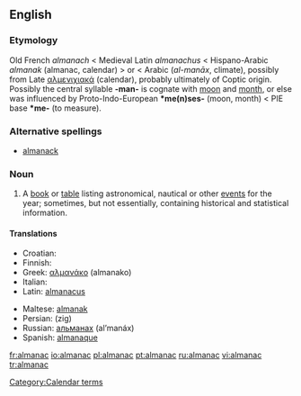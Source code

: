 ==English==
{{wikipedia}}

===Etymology===
Old French ''almanach'' < Medieval Latin ''almanachus'' < Hispano-Arabic ''almanak'' (almanac, calendar) > or < Arabic {{ARchar|[[مناخ|المناخ]]}} (''al-manāx'', climate), possibly from Late {{Gr.}} [[αλμενιχιακά]] (calendar), probably ultimately of Coptic origin. Possibly the central syllable '''-man-''' is cognate with [[moon]] and [[month]], or else was influenced by Proto-Indo-European '''*me(n)ses-''' (moon, month) < PIE base '''*me-''' (to measure).

===Alternative spellings===
*[[almanack]]

===Noun===
{{en-noun}}

# A [[book]] or [[table]] listing astronomical, nautical or other [[event]]s for the year; sometimes, but not essentially, containing historical and statistical information.

====Translations====
{{top}}
* Croatian: {{t-|hr|almanah|m}}
* Finnish: {{t-|fi|almanakka}}
* Greek: [[αλμανάκο]] (almanako) {{n}}
* Italian: {{t|it|almanacco|m}}
* Latin: [[almanacus]] {{m}}
{{mid}}
* Maltese: [[almanak]] {{m}}
* Persian: {{FAchar|[[زیگ]]}} (zig)
* Russian: [[альманах]] (al’manáx) {{m}}
* Spanish: [[almanaque]] {{m}}
{{bottom}}

[[Category:Calendar terms]]

[[fr:almanac]]
[[io:almanac]]
[[pl:almanac]]
[[pt:almanac]]
[[ru:almanac]]
[[vi:almanac]]
[[tr:almanac]]
